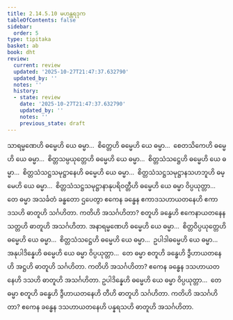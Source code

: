 ```yaml
---
title: 2.14.5.10 မဟန္တရဒုက
tableOfContents: false
sidebar:
  order: 5
type: tipitaka
basket: ab
book: dht
review:
  current: review
  updated: '2025-10-27T21:47:37.632790'
  updated_by: ''
  notes: ''
  history:
  - state: review
    date: '2025-10-27T21:47:37.632790'
    updated_by: ''
    notes: ''
    previous_state: draft
---
```



<ReviewStatus review={frontmatter.review} showDetails={true} />

<HypothesisAnnotation frontmatter={frontmatter} />

<DynamicBreadcrumb />

<Division number="504" book="dht" e="ch" v="31" p="97">

<Paragraph number="625" book="dht">
သာရမ္မဏေဟိ ဓမ္မေဟိ ယေ ဓမ္မာ…  စိတ္တေဟိ ဓမ္မေဟိ ယေ ဓမ္မာ…  စေတသိကေဟိ ဓမ္မေဟိ ယေ ဓမ္မာ…  စိတ္တသမ္ပယုတ္တေဟိ ဓမ္မေဟိ ယေ ဓမ္မာ…  စိတ္တသံသဋ္ဌေဟိ ဓမ္မေဟိ ယေ ဓမ္မာ…  စိတ္တသံသဋ္ဌသမုဋ္ဌာနေဟိ ဓမ္မေဟိ ယေ ဓမ္မာ…  စိတ္တသံသဋ္ဌသမုဋ္ဌာနသဟဘူဟိ ဓမ္မေဟိ ယေ ဓမ္မာ…  စိတ္တသံသဋ္ဌသမုဋ္ဌာနာနုပရိဝတ္တီဟိ ဓမ္မေဟိ ယေ ဓမ္မာ ဝိပ္ပယုတ္တာ…  တေ ဓမ္မာ အသင်္ခတံ ခန္ဓတော ဌပေတွာ ဧကေန ခန္ဓေန ဧကာဒသဟာယတနေဟိ ဧကာဒသဟိ ဓာတူဟိ သင်္ဂဟိတာ. ကတိဟိ အသင်္ဂဟိတာ? စတူဟိ ခန္ဓေဟိ ဧကေနာယတနေန သတ္တဟိ ဓာတူဟိ အသင်္ဂဟိတာ.
</Paragraph>

</Division>
<Division number="505" book="dht" e="ch" v="31" p="97">

<Paragraph number="626" book="dht">
အနာရမ္မဏေဟိ ဓမ္မေဟိ ယေ ဓမ္မာ…  စိတ္တဝိပ္ပယုတ္တေဟိ ဓမ္မေဟိ ယေ ဓမ္မာ…  စိတ္တသံသဋ္ဌေဟိ ဓမ္မေဟိ ယေ ဓမ္မာ…  ဥပါဒါဓမ္မေဟိ ယေ ဓမ္မာ…  အနုပါဒိန္နေဟိ ဓမ္မေဟိ ယေ ဓမ္မာ ဝိပ္ပယုတ္တာ…  တေ ဓမ္မာ စတူဟိ ခန္ဓေဟိ ဒွီဟာယတနေဟိ အဋ္ဌဟိ ဓာတူဟိ သင်္ဂဟိတာ. ကတိဟိ အသင်္ဂဟိတာ? ဧကေန ခန္ဓေန ဒသဟာယတနေဟိ ဒသဟိ ဓာတူဟိ အသင်္ဂဟိတာ.
</Paragraph>

</Division>
<Division number="506" book="dht" e="ch" v="31" p="97">

<Paragraph number="627" book="dht">
ဥပါဒိန္နေဟိ ဓမ္မေဟိ ယေ ဓမ္မာ ဝိပ္ပယုတ္တာ…  တေ ဓမ္မာ စတူဟိ ခန္ဓေဟိ ဒွီဟာယတနေဟိ တီဟိ ဓာတူဟိ သင်္ဂဟိတာ. ကတိဟိ အသင်္ဂဟိတာ? ဧကေန ခန္ဓေန ဒသဟာယတနေဟိ ပန္နရသဟိ ဓာတူဟိ အသင်္ဂဟိတာ.
</Paragraph>
</Division>